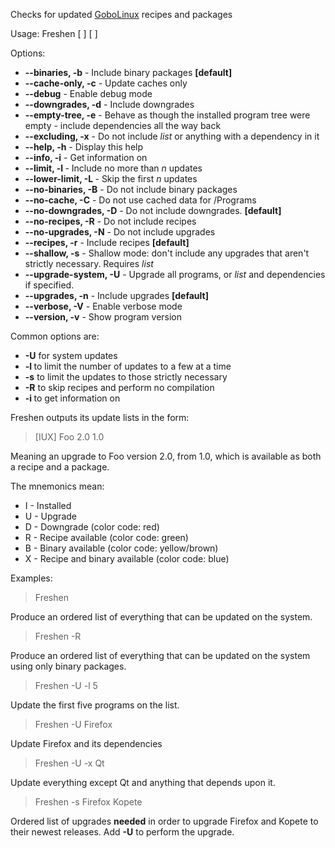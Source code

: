{{ToC}}
Checks for updated [[GoboLinux]] recipes and packages

Usage: Freshen [ <opts> ] [ <list> ]

Options:
* '''--binaries, -b''' - Include binary packages '''[default]'''
* '''--cache-only, -c''' - Update caches only
* '''--debug''' - Enable debug mode
* '''--downgrades, -d''' - Include downgrades
* '''--empty-tree, -e''' - Behave as though the installed program tree were empty - include dependencies all the way back
* '''--excluding, -x''' - Do not include ''list'' or anything with a dependency in it
* '''--help, -h''' - Display this help
* '''--info, -i''' - Get information on <program>
* '''--limit, -l <n>''' - Include no more than ''n'' updates
* '''--lower-limit, -L <n>''' - Skip the first ''n'' updates
* '''--no-binaries, -B''' - Do not include binary packages
* '''--no-cache, -C''' - Do not use cached data for /Programs
* '''--no-downgrades, -D''' - Do not include downgrades. '''[default]'''
* '''--no-recipes, -R''' - Do not include recipes
* '''--no-upgrades, -N''' - Do not include upgrades
* '''--recipes, -r''' - Include recipes '''[default]'''
* '''--shallow, -s''' - Shallow mode: don't include any upgrades that aren't strictly necessary. Requires ''list''
* '''--upgrade-system, -U''' - Upgrade all programs, or ''list'' and dependencies if specified.
* '''--upgrades, -n''' - Include upgrades '''[default]'''
* '''--verbose, -V''' - Enable verbose mode
* '''--version, -v''' - Show program version

Common options are:
* '''-U''' for system updates
* '''-l <n>''' to limit the number of updates to a few at a time
* '''-s''' to limit the updates to those strictly necessary
* '''-R''' to skip recipes and perform no compilation
* '''-i <program>''' to get information on <program>

Freshen outputs its update lists in the form:
<blockquote>
[IUX] Foo 2.0                    1.0 <br/>
</blockquote>
Meaning an upgrade to Foo version 2.0, from 1.0, which is available as both a recipe and a package.

The mnemonics mean:
* I - Installed
* U - Upgrade
* D - Downgrade (color code: red)
* R - Recipe available (color code: green)
* B - Binary available (color code: yellow/brown)
* X - Recipe and binary available (color code: blue)

Examples:

<blockquote>
Freshen <br/>
</blockquote>
Produce an ordered list of everything that can be updated on the system.
<blockquote>
Freshen -R <br/>
</blockquote>
Produce an ordered list of everything that can be updated on the system using only binary packages.
<blockquote>
Freshen -U -l 5 <br/>
</blockquote>
Update the first five programs on the list.
<blockquote>
Freshen -U Firefox <br/>
</blockquote>
Update Firefox and its dependencies
<blockquote>
Freshen -U -x Qt <br/>
</blockquote>
Update everything except Qt and anything that depends upon it.
<blockquote>
Freshen -s Firefox Kopete <br/>
</blockquote>
Ordered list of upgrades '''needed''' in order to upgrade Firefox and Kopete to their newest releases. Add '''-U''' to perform the upgrade.
